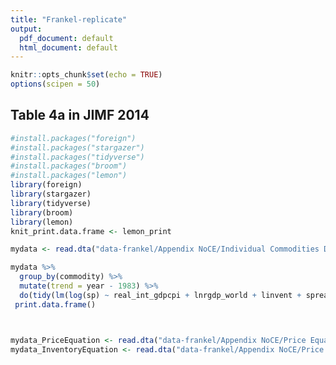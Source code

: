 ```yaml
---
title: "Frankel-replicate"
output:
  pdf_document: default
  html_document: default
---
```


```r
knitr::opts_chunk$set(echo = TRUE)
options(scipen = 50)
```

## Table 4a in JIMF 2014

```r
#install.packages("foreign")
#install.packages("stargazer")
#install.packages("tidyverse")
#install.packages("broom")
#install.packages("lemon")
library(foreign)
library(stargazer)
library(tidyverse)
library(broom)
library(lemon)
knit_print.data.frame <- lemon_print

mydata <- read.dta("data-frankel/Appendix NoCE/Individual Commodities Dataset.dta")

mydata %>%
  group_by(commodity) %>%
  mutate(trend = year - 1983) %>%
  do(tidy(lm(log(sp) ~ real_int_gdpcpi + lnrgdp_world + linvent + spread + sdsp_lag + trend, data = ., na.action = na.omit))) %>% 
 print.data.frame()




```

```r
mydata_PriceEquation <- read.dta("data-frankel/Appendix NoCE/Price Equation Dataset.dta")
mydata_InventoryEquation <- read.dta("data-frankel/Appendix NoCE/Price Equation Dataset.dta")





```


